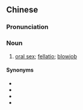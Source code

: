 ==Chinese==
{{zh-forms}}

===Pronunciation===
{{zh-pron
|m=chuīgōng
|cat=n
}}

===Noun===
{{zh-noun}}

# [[oral sex]]; [[fellatio]]; [[blowjob]]

====Synonyms====
* {{zh-l|吹簫}}
* {{zh-l|口活}}
* {{zh-l|口交}}
* {{zh-l|口淫}}